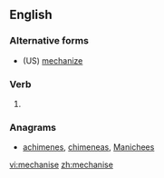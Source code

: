 ==English==

===Alternative forms===
* (US) [[mechanize]]

===Verb===
{{en-verb|mechanises|mechanising|mechanised|mechanised}}

# {{British}} {{alternative spelling of|[[mechanize]]}}

===Anagrams===
* [[achimenes#English|achimenes]], [[chimeneas#English|chimeneas]], [[Manichees#English|Manichees]]

[[vi:mechanise]]
[[zh:mechanise]]